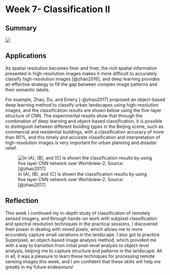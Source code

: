 # Week 7- Classification II

## Summary

![](images/week7s.jpg)

## Applications

As spatial resolution becomes finer and finer, the rich spatial information presented in high-resolution images makes it more difficult to accurately classify high-resolution images [@zhao2016], and deep learning provides an effective strategy to fill the gap between complex image patterns and their semantic labels.

For example, Zhao, Du, and Emery [-@zhao2017] proposed an object-based deep learning method to classify urban landscapes using high-resolution images, and the classification results are shown below using the five-layer structure of CNN. The experimental results show that through the combination of deep learning and object-based classification, it is possible to distinguish between different building types in the Beijing scene, such as commercial and residential buildings, with a classification accuracy of more than 90%, and this timely and accurate classification and interpretation of high-resolution images is very important for urban planning and disaster relief.

![In (A), (B), and (C) is shown the classification results by using five layer CNN network over Worldview-2. Source: [@zhao2017]](images/week7.jpg)

## Reflection

This week I continued my in-depth study of classification of remotely sensed imagery, and through hands-on work with subpixel classification and spectral resolution techniques in the practical sessions, I discovered their power in dealing with mixed pixels, which allows me to more accurately capture small variations in the landscape. I also got to practice Superpixel, an object-based image analysis method, which provided me with a way to transition from initial pixel-level analysis to object-level analysis, helping me to capture structure and patterns in the landscape. All in all, it was a pleasure to learn these techniques for processing remote sensing images this week, and I am confident that these skills will help me greatly in my future endeavours!

